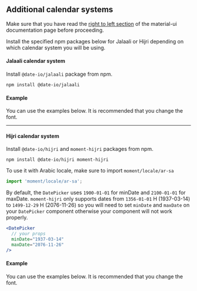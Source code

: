 
<PageMeta title="Additional Calendar Systems - @lcsixp/pickers" />

## Additional calendar systems

<Ad />

Make sure that you have read the [right to left section](https://material-ui-next.com/guides/right-to-left/) of the
material-ui documentation page before proceeding.

Install the specified npm packages below for Jalaali or Hijri depending on which calendar system you will be using.

#### Jalaali calendar system

Install `@date-io/jalaali` package from npm.

```
npm install @date-io/jalaali
```

#### Example

You can use the examples below. It is recommended that you change the font.

<Example source={PersianExample} />
<hr />

#### Hijri calendar system

Install `@date-io/hijri` and `moment-hijri` packages from npm.

```
npm install @date-io/hijri moment-hijri
```

To use it with Arabic locale, make sure to import `moment/locale/ar-sa`

```javascript
import 'moment/locale/ar-sa';
```

By default, the `DatePicker` uses `1900-01-01` for minDate and `2100-01-01` for maxDate.
`moment-hijri` only supports dates from `1356-01-01` H (1937-03-14) to `1499-12-29` H (2076-11-26)
so you will need to set `minDate` and `maxDate` on your `DatePicker` component otherwise your component will not work properly.

```jsx
<DatePicker
  // your props
  minDate="1937-03-14"
  maxDate="2076-11-26"
/>
```

#### Example

You can use the examples below. It is recommended that you change the font.

<Example source={HijriExample} />
